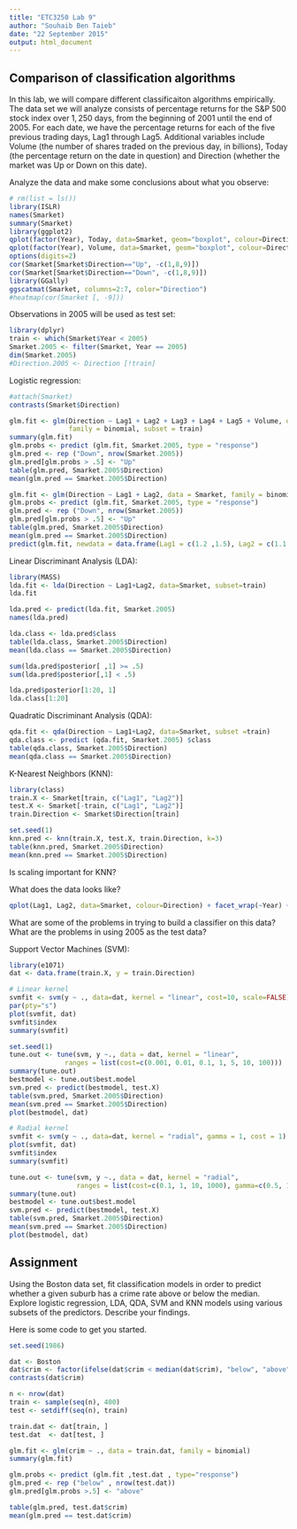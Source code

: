 ```yaml
---
title: "ETC3250 Lab 9"
author: "Souhaib Ben Taieb"
date: "22 September 2015"
output: html_document
---
```


## Comparison of classification algorithms

In this lab, we will compare different classificaiton algorithms empirically. The data set we will analyze consists of percentage returns for the S\&P 500 stock index over $1,250$ days, from the beginning of 2001 until the end of 2005. For each date, we have the percentage returns for each of the five previous trading days, Lag1 through Lag5. Additional variables include Volume (the number of shares traded on the previous day, in billions), Today (the percentage return on the date in question) and Direction (whether the market was Up or Down on this date).


Analyze the data and make some conclusions about what you observe:
```r
# rm(list = ls()) 
library(ISLR)
names(Smarket)
summary(Smarket)
library(ggplot2)
qplot(factor(Year), Today, data=Smarket, geom="boxplot", colour=Direction) 
qplot(factor(Year), Volume, data=Smarket, geom="boxplot", colour=Direction) 
options(digits=2)
cor(Smarket[Smarket$Direction=="Up", -c(1,8,9)])
cor(Smarket[Smarket$Direction=="Down", -c(1,8,9)])
library(GGally)
ggscatmat(Smarket, columns=2:7, color="Direction")
#heatmap(cor(Smarket [, -9]))
```

Observations in 2005 will be used as test set:

```r
library(dplyr)
train <- which(Smarket$Year < 2005)
Smarket.2005 <- filter(Smarket, Year == 2005)
dim(Smarket.2005)
#Direction.2005 <- Direction [!train]
```

Logistic regression:

```r
#attach(Smarket)
contrasts(Smarket$Direction)

glm.fit <- glm(Direction ~ Lag1 + Lag2 + Lag3 + Lag4 + Lag5 + Volume, data = Smarket, 
               family = binomial, subset = train)
summary(glm.fit)
glm.probs <- predict (glm.fit, Smarket.2005, type = "response")
glm.pred <- rep ("Down", nrow(Smarket.2005))
glm.pred[glm.probs > .5] <- "Up"
table(glm.pred, Smarket.2005$Direction)
mean(glm.pred == Smarket.2005$Direction)

glm.fit <- glm(Direction ~ Lag1 + Lag2, data = Smarket, family = binomial, subset = train)
glm.probs <- predict (glm.fit, Smarket.2005, type = "response")
glm.pred <- rep ("Down", nrow(Smarket.2005))
glm.pred[glm.probs > .5] <- "Up"
table(glm.pred, Smarket.2005$Direction)
mean(glm.pred == Smarket.2005$Direction)
predict(glm.fit, newdata = data.frame(Lag1 = c(1.2 ,1.5), Lag2 = c(1.1 , -0.8) ), type = "response")
```

Linear Discriminant Analysis (LDA):

```r
library(MASS)
lda.fit <- lda(Direction ~ Lag1+Lag2, data=Smarket, subset=train)
lda.fit

lda.pred <- predict(lda.fit, Smarket.2005)
names(lda.pred)

lda.class <- lda.pred$class
table(lda.class, Smarket.2005$Direction)
mean(lda.class == Smarket.2005$Direction)

sum(lda.pred$posterior[ ,1] >= .5)
sum(lda.pred$posterior[,1] < .5)

lda.pred$posterior[1:20, 1]
lda.class[1:20]
```

Quadratic Discriminant Analysis (QDA):

```r
qda.fit <- qda(Direction ~ Lag1+Lag2, data=Smarket, subset =train)
qda.class <- predict (qda.fit, Smarket.2005) $class
table(qda.class, Smarket.2005$Direction)
mean(qda.class == Smarket.2005$Direction)
```

K-Nearest Neighbors (KNN):

```r
library(class)
train.X <- Smarket[train, c("Lag1", "Lag2")]
test.X <- Smarket[-train, c("Lag1", "Lag2")]
train.Direction <- Smarket$Direction[train]

set.seed(1)
knn.pred <- knn(train.X, test.X, train.Direction, k=3)
table(knn.pred, Smarket.2005$Direction)
mean(knn.pred == Smarket.2005$Direction)
```

Is scaling important for KNN?

What does the data looks like?

```r
qplot(Lag1, Lag2, data=Smarket, colour=Direction) + facet_wrap(~Year) + theme(aspect.ratio=1)
```

What are some of the problems in trying to build a classifier on this data? What are the problems in using 2005 as the test data?

Support Vector Machines (SVM):
```r
library(e1071)
dat <- data.frame(train.X, y = train.Direction)

# Linear kernel
svmfit <- svm(y ~ ., data=dat, kernel = "linear", cost=10, scale=FALSE)
par(pty="s")
plot(svmfit, dat)
svmfit$index
summary(svmfit)

set.seed(1)
tune.out <- tune(svm, y ~., data = dat, kernel = "linear", 
              ranges = list(cost=c(0.001, 0.01, 0.1, 1, 5, 10, 100)))
summary(tune.out)
bestmodel <- tune.out$best.model
svm.pred <- predict(bestmodel, test.X)
table(svm.pred, Smarket.2005$Direction)
mean(svm.pred == Smarket.2005$Direction)
plot(bestmodel, dat)

# Radial kernel
svmfit <- svm(y ~ ., data=dat, kernel = "radial", gamma = 1, cost = 1)
plot(svmfit, dat)
svmfit$index
summary(svmfit)

tune.out <- tune(svm, y ~., data = dat, kernel = "radial", 
                 ranges = list(cost=c(0.1, 1, 10, 1000), gamma=c(0.5, 1, 4)) )
summary(tune.out)
bestmodel <- tune.out$best.model
svm.pred <- predict(bestmodel, test.X)
table(svm.pred, Smarket.2005$Direction)
mean(svm.pred == Smarket.2005$Direction)
plot(bestmodel, dat)
```

## Assignment

Using the Boston data set, fit classification models in order to predict whether a given suburb has a crime rate above or below the median.
Explore logistic regression, LDA, QDA, SVM and KNN models using various subsets of the predictors. Describe your findings. 

Here is some code to get you started.

```r
set.seed(1986)

dat <- Boston
dat$crim <- factor(ifelse(dat$crim < median(dat$crim), "below", "above"), levels = c("below", "above"))
contrasts(dat$crim)

n <- nrow(dat)
train <- sample(seq(n), 400)
test <- setdiff(seq(n), train)

train.dat <- dat[train, ]
test.dat  <- dat[test, ]

glm.fit <- glm(crim ~ ., data = train.dat, family = binomial)
summary(glm.fit)

glm.probs <- predict (glm.fit ,test.dat , type="response")
glm.pred <- rep ("below" , nrow(test.dat))
glm.pred[glm.probs >.5] <- "above"

table(glm.pred, test.dat$crim)
mean(glm.pred == test.dat$crim)
```
